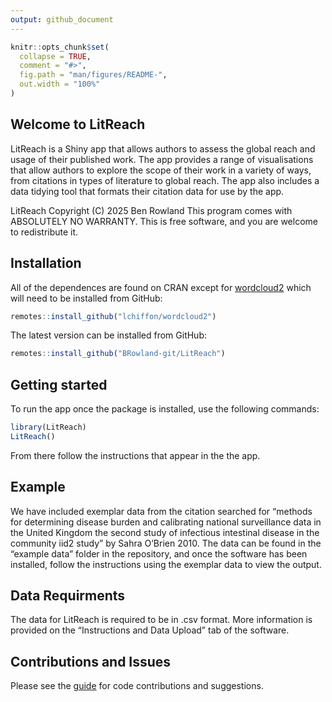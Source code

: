 ```yaml
---
output: github_document
---
```


<!-- README.md is generated from README.Rmd. Please edit that file -->

```r
knitr::opts_chunk$set(
  collapse = TRUE,
  comment = "#>",
  fig.path = "man/figures/README-",
  out.width = "100%"
)
```

## Welcome to LitReach

LitReach is a Shiny app that allows authors to assess the global reach and usage of their published work. The app provides a range of visualisations that allow authors to explore the scope of their work in a variety of ways, from citations in types of literature to global reach. The app also includes a data tidying tool that formats their citation data for use by the app. 

LitReach Copyright (C) 2025 Ben Rowland
This program comes with ABSOLUTELY NO WARRANTY.
This is free software, and you are welcome to redistribute it.

## Installation

All of the dependences are found on CRAN except for [wordcloud2](https://github.com/Lchiffon/wordcloud2) which will need to be installed from GitHub:

```r
remotes::install_github("lchiffon/wordcloud2")

```
The latest version can be installed from GitHub:

```r
remotes::install_github("BRowland-git/LitReach")

```

## Getting started

To run the app once the package is installed, use the following commands:

```r
library(LitReach)
LitReach()

```

From there follow the instructions that appear in the the app. 

## Example

We have included exemplar data from the citation searched for "methods for determining disease burden and calibrating national surveillance data in the United Kingdom the second study of infectious intestinal disease in the community iid2 study" by Sahra O'Brien 2010. The data can be found in the "example data" folder in the repository, and once the software has been installed, follow the instructions using the exemplar data to view the output. 

## Data Requirments

The data for LitReach is required to be in .csv format. More information is provided on the "Instructions and Data Upload" tab of the software.

## Contributions and Issues

Please see the [guide]() for code contributions and suggestions.
